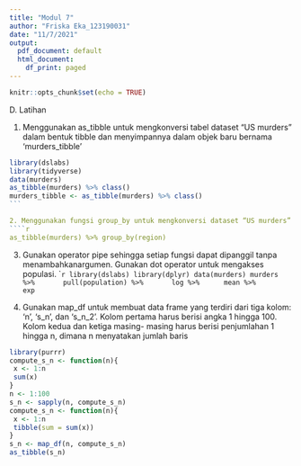---
title: "Modul 7"
author: "Friska Eka_123190031"
date: "11/7/2021"
output:
  pdf_document: default
  html_document:
    df_print: paged
---

```{r setup, include=FALSE}
knitr::opts_chunk$set(echo = TRUE)
```

D. Latihan

1. Menggunakan as_tibble untuk mengkonversi tabel dataset “US murders” dalam bentuk tibble dan menyimpannya dalam objek baru bernama ‘murders_tibble’
````{r}
library(dslabs)
library(tidyverse)
data(murders)
as_tibble(murders) %>% class()
murders_tibble <- as_tibble(murders) %>% class() 
```

2. Menggunakan fungsi group_by untuk mengkonversi dataset “US murders” menjadi sebuah tibble yang dikelompokkan berdasarkan ‘region’
````{r}
as_tibble(murders) %>% group_by(region)
````

3. Gunakan operator pipe sehingga setiap fungsi dapat dipanggil tanpa menambahkanargumen. 
Gunakan dot operator untuk mengakses populasi. 
`````{r}
library(dslabs)
library(dplyr)
data(murders)
murders %>% 
     pull(population) %>% 
     log %>%
     mean %>% 
     exp
````

4. Gunakan  map_df  untuk  membuat  data frame  yang  terdiri  dari  tiga  kolom:  ‘n’,  ‘s_n’,  dan 
‘s_n_2’. Kolom pertama harus berisi angka 1 hingga 100. Kolom kedua dan ketiga masing-
masing harus berisi penjumlahan 1 hingga n, dimana n menyatakan jumlah baris
````{r}
library(purrr)
compute_s_n <- function(n){ 
 x <- 1:n 
 sum(x) 
} 
n <- 1:100 
s_n <- sapply(n, compute_s_n)
compute_s_n <- function(n){ 
 x <- 1:n 
 tibble(sum = sum(x)) 
} 
s_n <- map_df(n, compute_s_n)
as_tibble(s_n)
````